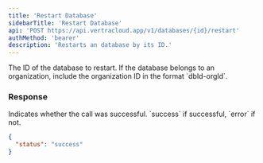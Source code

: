 ```yaml
---
title: 'Restart Database'
sidebarTitle: 'Restart Database'
api: 'POST https://api.vertracloud.app/v1/databases/{id}/restart'
authMethod: 'bearer'
description: 'Restarts an database by its ID.'
---
```


<ParamField path="id" type="string" required>
  The ID of the database to restart. If the database
  belongs to an organization, include the organization ID in the format `dbId-orgId`.
</ParamField>

### Response

<ResponseField name="status" type="string">
  Indicates whether the call was successful. `success` if successful, `error` if
  not.
</ResponseField>

<ResponseExample>

```json Response
{
  "status": "success"
}
```

</ResponseExample>
